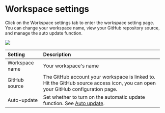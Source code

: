 # Workspace settings

Click on the Workspace settings tab to enter the workspace setting page. You can change your workspace name, view your GitHub repository source, and manage the auto update function.

<Frame width="auto" height="auto" >
  <img src="../docs_image/setting_2.png" />
</Frame>

| Setting        | Description                                                  |
| :------------- | :----------------------------------------------------------- |
| Workspace name | Your workspace's name                                        |
| GitHub source  | The GitHub account your workspace is linked to. Hit the GitHub source access icon, you can open your GitHub configuration page. |
| Auto-update    | Set whether to turn on the automatic update function. See [Auto update](../Updating%20website/Make%20an%20update.mdx#auto-update). |